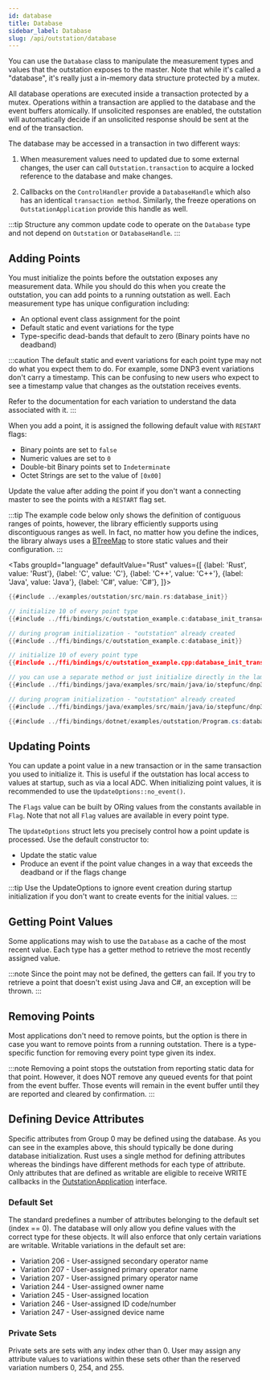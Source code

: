 ```yaml
---
id: database
title: Database
sidebar_label: Database
slug: /api/outstation/database
---
```



You can use the `Database` class to manipulate the measurement types and values that the outstation exposes to the master. Note that while it's called a "database", it's really just
a in-memory data structure protected by a mutex.

All database operations are executed inside a transaction protected by a mutex. Operations within a transaction are applied to the database and the
event buffers atomically. If unsolicited responses are enabled, the outstation will automatically decide if an unsolicited response
should be sent at the end of the transaction.

The database may be accessed in a transaction in two different ways:

1. When measurement values need to updated due to some external changes, the user can call `Outstation.transaction` to acquire
a locked reference to the database and make changes.

2. Callbacks on the `ControlHandler` provide a `DatabaseHandle` which also has an identical `transaction method`. Similarly, the freeze operations on
`OutstationApplication` provide this handle as well.

:::tip
Structure any common update code to operate on the `Database` type and not depend on `Outstation` or `DatabaseHandle`.
:::

## Adding Points

You must initialize the points before the outstation exposes any measurement data. While you should do this when you create the outstation, you can add points to a running outstation as well. Each measurement type has unique configuration including:

* An optional event class assignment for the point
* Default static and event variations for the type
* Type-specific dead-bands that default to zero (Binary points have no deadband)

:::caution
The default static and event variations for each point type may not do what you expect them to do. For example,
some DNP3 event variations don't carry a timestamp. This can be confusing to new users who expect to see a timestamp
value that changes as the outstation receives events.

Refer to the documentation for each variation to understand the data associated with it.
:::

When you add a point, it is assigned the following default value with `RESTART` flags:

* Binary points are set to `false`
* Numeric values are set to `0`
* Double-bit Binary points set to `Indeterminate`
* Octet Strings are set to the value of `[0x00]`

Update the value after adding the point if you don't want a connecting master to see the points with a `RESTART` flag set.

:::tip
The example code below only shows the definition of contiguous ranges of points, however, the library efficiently supports
using discontiguous ranges as well. In fact, no matter how you define the indices, the library always uses a [BTreeMap](https://doc.rust-lang.org/std/collections/struct.BTreeMap.html)
to store static values and their configuration.
:::

<Tabs
groupId="language"
defaultValue="Rust"
values={[
{label: 'Rust', value: 'Rust'},
{label: 'C', value: 'C'},
{label: 'C++', value: 'C++'},
{label: 'Java', value: 'Java'},
{label: 'C#', value: 'C#'},
]}>
<TabItem value="Rust">

```rust
{{#include ../examples/outstation/src/main.rs:database_init}}
```

</TabItem>
<TabItem value="C">

```c
// initialize 10 of every point type
{{#include ../ffi/bindings/c/outstation_example.c:database_init_transaction}}

// during program initialization - "outstation" already created
{{#include ../ffi/bindings/c/outstation_example.c:database_init}}
```

</TabItem>
<TabItem value="C++">

```cpp
// initialize 10 of every point type
{{#include ../ffi/bindings/c/outstation_example.cpp:database_init_transaction}}
```

</TabItem>
<TabItem value="Java">

```java
// you can use a separate method or just initialize directly in the lambda expression
{{#include ../ffi/bindings/java/examples/src/main/java/io/stepfunc/dnp3/examples/OutstationExample.java:database_init_function}}

// during program initialization - "outstation" already created
{{#include ../ffi/bindings/java/examples/src/main/java/io/stepfunc/dnp3/examples/OutstationExample.java:database_init}}
```

</TabItem>
<TabItem value="C#">

```csharp
{{#include ../ffi/bindings/dotnet/examples/outstation/Program.cs:database_init}}
```

</TabItem>
</Tabs>

## Updating Points

You can update a point value in a new transaction or in the same transaction you used to initialize it. This is useful if the outstation
has local access to values at startup, such as via a local ADC. When initializing point values, it is recommended to use the
`UpdateOptions::no_event()`.

The `Flags` value can be built by ORing values from the constants available in `Flag`. Note that not all `Flag` values are available
in every point type.

The `UpdateOptions` struct lets you precisely control how a point update is processed. Use the default constructor to:

* Update the static value
* Produce an event if the point value changes in a way that exceeds the deadband or if the flags change

:::tip
Use the UpdateOptions to ignore event creation during startup initialization if you don't want to create events for the initial values.
:::

## Getting Point Values

Some applications may wish to use the `Database` as a cache of the most recent value. Each type has a getter method to retrieve the most recently assigned value.

:::note
Since the point may not be defined, the getters can fail. If you try to retrieve a point that doesn't exist using Java and C#, an exception will be thrown.
:::

## Removing Points

Most applications don't need to remove points, but the option is there in case you want to remove points from a running outstation. There is a type-specific function for removing every point type given its index.

:::note
Removing a point stops the outstation from reporting static data for that point. However, it does NOT remove any queued events for that point from
the event buffer. Those events will remain in the event buffer until they are reported and cleared by confirmation.
:::

## Defining Device Attributes

Specific attributes from Group 0 may be defined using the database. As you can see in the examples above, this should typically be done during database initialization. Rust
uses a single method for defining attributes whereas the bindings have different methods for each type of attribute. Only attributes that are defined as writable are eligible
to receive WRITE callbacks in the [OutstationApplication](application) interface.

### Default Set

The standard predefines a number of attributes belonging to the default set (index == 0). The database will only allow you define values with the correct type for these objects. It
will also enforce that only certain variations are writable. Writable variations in the default set are:

* Variation 206 - User-assigned secondary operator name
* Variation 207 - User-assigned primary operator name
* Variation 207 - User-assigned primary operator name
* Variation 244 - User-assigned owner name
* Variation 245 - User-assigned location
* Variation 246 - User-assigned ID code/number
* Variation 247 - User-assigned device name

### Private Sets

Private sets are sets with any index other than 0. User may assign any attribute values to variations within these sets
other than the reserved variation numbers 0, 254, and 255.


